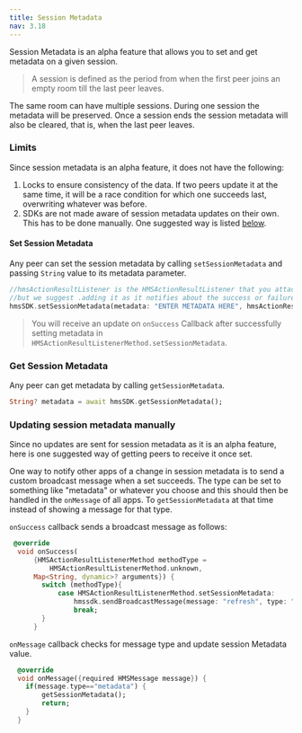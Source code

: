```yaml
---
title: Session Metadata
nav: 3.18
---
```


Session Metadata is an alpha feature that allows you to set and get metadata on a given session.

> A session is defined as the period from when the first peer joins an empty room till the last peer leaves. 

The same room can have multiple sessions. During one session the metadata will be preserved. Once a session ends the session metadata will also be cleared, that is, when the last peer leaves.

### Limits

Since session metadata is an alpha feature, it does not have the following:
1. Locks to ensure consistency of the data. If two peers update it at the same time, it will be a race condition for which one succeeds last, overwriting whatever was before.
2. SDKs are not made aware of session metadata updates on their own. This has to be done manually. One suggested way is listed [below](#updating-session-metadata-manually).

#### Set Session Metadata
Any peer can set the session metadata by calling `setSessionMetadata` and passing `String` value to its metadata parameter.

```dart
//hmsActionResultListener is the HMSActionResultListener that you attach, this is an optional parameter
//but we suggest .adding it as it notifies about the success or failure of the function call
hmsSDK.setSessionMetadata(metadata: "ENTER METADATA HERE", hmsActionResultListener: hmsActionResultListener);
```
> You will receive an update on `onSuccess` Callback after successfully setting metadata in `HMSActionResultListenerMethod.setSessionMetadata`.

### Get Session Metadata
Any peer can get metadata by calling `getSessionMetadata`.

```dart
String? metadata = await hmsSDK.getSessionMetadata();
```

### Updating session metadata manually

Since no updates are sent for session metadata as it is an alpha feature, here is one suggested way of getting peers to receive it once set.

One way to notify other apps of a change in session metadata is to send a custom broadcast message when a set succeeds. The type can be set to something like "metadata" or whatever you choose and this should then be handled in the `onMessage` of all apps. To `getSessionMetadata` at that time instead of showing a message for that type.

`onSuccess` callback sends a broadcast message as follows:

```dart
 @override
  void onSuccess(
      {HMSActionResultListenerMethod methodType =
          HMSActionResultListenerMethod.unknown,
      Map<String, dynamic>? arguments}) {
        switch (methodType){
            case HMSActionResultListenerMethod.setSessionMetadata:
                hmssdk.sendBroadcastMessage(message: "refresh", type: "metadata", hmsActionResultListener:hmsActionResultListener);
                break;
        }
      }
```

`onMessage` callback checks for message type and update session Metadata value.

```dart
  @override
  void onMessage({required HMSMessage message}) {
    if(message.type=="metadata") {
        getSessionMetadata();
        return;
    }
  }
```